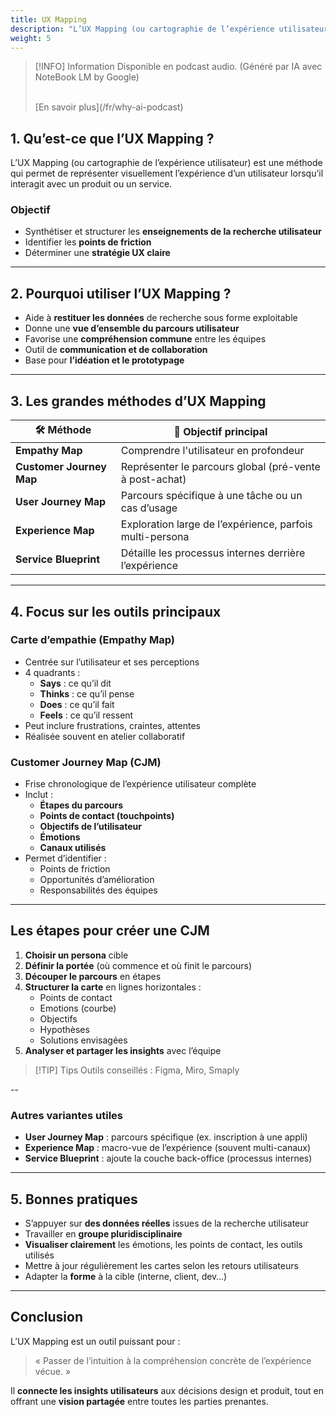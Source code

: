 ```yaml
---
title: UX Mapping
description: "L’UX Mapping (ou cartographie de l’expérience utilisateur) est une méthode qui permet de représenter visuellement l’expérience d’un utilisateur lorsqu’il interagit avec un produit ou un service."
weight: 5
---
```



> [!INFO] Information
> Disponible en podcast audio. (Généré par IA avec NoteBook LM by Google)
>
> <br />
> [En savoir plus](/fr/why-ai-podcast)

<SrtPlayer
  client:only="react"
  audioSrc="/podcasts/ux-mapping.mp3"
  srtUrl="/podcasts/ux-mapping.srt"
/>

## 1. Qu’est-ce que l’UX Mapping ?

L’UX Mapping (ou cartographie de l’expérience utilisateur) est une méthode qui permet de représenter visuellement l’expérience d’un utilisateur lorsqu’il interagit avec un produit ou un service.

### Objectif

- Synthétiser et structurer les **enseignements de la recherche utilisateur**
- Identifier les **points de friction**
- Déterminer une **stratégie UX claire**

---

## 2. Pourquoi utiliser l’UX Mapping ?

- Aide à **restituer les données** de recherche sous forme exploitable
- Donne une **vue d’ensemble du parcours utilisateur**
- Favorise une **compréhension commune** entre les équipes
- Outil de **communication et de collaboration**
- Base pour **l’idéation et le prototypage**

---

## 3. Les grandes méthodes d’UX Mapping

| 🛠️ Méthode               | 🎯 Objectif principal                                    |
| ------------------------ | -------------------------------------------------------- |
| **Empathy Map**          | Comprendre l'utilisateur en profondeur                   |
| **Customer Journey Map** | Représenter le parcours global (pré-vente à post-achat)  |
| **User Journey Map**     | Parcours spécifique à une tâche ou un cas d’usage        |
| **Experience Map**       | Exploration large de l’expérience, parfois multi-persona |
| **Service Blueprint**    | Détaille les processus internes derrière l’expérience    |

---

## 4. Focus sur les outils principaux

### Carte d’empathie (Empathy Map)

- Centrée sur l’utilisateur et ses perceptions
- 4 quadrants :
  - **Says** : ce qu’il dit
  - **Thinks** : ce qu’il pense
  - **Does** : ce qu’il fait
  - **Feels** : ce qu’il ressent
- Peut inclure frustrations, craintes, attentes
- Réalisée souvent en atelier collaboratif

### Customer Journey Map (CJM)

- Frise chronologique de l’expérience utilisateur complète
- Inclut :
  - **Étapes du parcours**
  - **Points de contact (touchpoints)**
  - **Objectifs de l’utilisateur**
  - **Émotions**
  - **Canaux utilisés**
- Permet d’identifier :
  - Points de friction
  - Opportunités d’amélioration
  - Responsabilités des équipes

---

## Les étapes pour créer une CJM

1. **Choisir un persona** cible
2. **Définir la portée** (où commence et où finit le parcours)
3. **Découper le parcours** en étapes
4. **Structurer la carte** en lignes horizontales :
   - Points de contact
   - Emotions (courbe)
   - Objectifs
   - Hypothèses
   - Solutions envisagées
5. **Analyser et partager les insights** avec l’équipe

> [!TIP] Tips
> Outils conseillés : Figma, Miro, Smaply

--

### Autres variantes utiles

- **User Journey Map** : parcours spécifique (ex. inscription à une appli)
- **Experience Map** : macro-vue de l’expérience (souvent multi-canaux)
- **Service Blueprint** : ajoute la couche back-office (processus internes)

---

## 5. Bonnes pratiques

- S’appuyer sur **des données réelles** issues de la recherche utilisateur
- Travailler en **groupe pluridisciplinaire**
- **Visualiser clairement** les émotions, les points de contact, les outils utilisés
- Mettre à jour régulièrement les cartes selon les retours utilisateurs
- Adapter la **forme** à la cible (interne, client, dev…)

---

## Conclusion

L’UX Mapping est un outil puissant pour :

> « Passer de l’intuition à la compréhension concrète de l’expérience vécue. »

Il **connecte les insights utilisateurs** aux décisions design et produit, tout en offrant une **vision partagée** entre toutes les parties prenantes.

